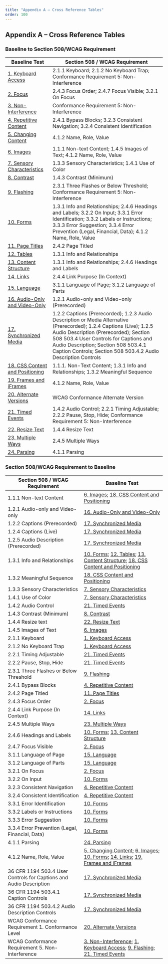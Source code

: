 ```yaml
---
title: "Appendix A – Cross Reference Tables"
order: 100
---
```

## Appendix A – Cross Reference Tables


### Baseline to Section 508/WCAG Requirement


| Baseline Test                 | Section 508 / WCAG Requirement                                     |
|-------------------------------|--------------------------------------------------------------------|
| [1. Keyboard Access](../01Keyboard)            | 2.1.1 Keyboard; 2.1.2 No Keyboard Trap; Conformance Requirement 5: Non-Interference                                              |
| [2. Focus](../02FocusVisible)                      | 2.4.3 Focus Order; 2.4.7 Focus Visible; 3.2.1 On Focus                                                |
| [3. Non-Interference](../03Noninterference)           | Conformance Requirement 5: Non-Interference                                                    |
| [4. Repetitive Content](../04RepetitiveContent)         | 2.4.1 Bypass Blocks; 3.2.3 Consistent Navigation; 3.2.4 Consistent Identification                                     |
| [5. Changing Content](../05Changing)           | 4.1.2 Name, Role, Value                                            |
| [6. Images](../06Images)                     | 1.1.1 Non-text Content; 1.4.5 Images of Text; 4.1.2 Name, Role, Value                                             |
| [7. Sensory Characteristics](../07Sensory)    | 1.3.3 Sensory Characteristics; 1.4.1 Use of Color                                                  |
| [8. Contrast](../08Contrast)                   | 1.4.3 Contrast (Minimum)                                           |
| [9. Flashing](../09Flashing)                   | 2.3.1 Three Flashes or Below Threshold; Conformance Requirement 5: Non-Interference                             |
| [10. Forms](../10Forms)                     | 1.3.1 Info and Relationships; 2.4.6 Headings and Labels; 3.2.2 On Input; 3.3.1 Error Identification; 3.3.2 Labels or Instructions; 3.3.3 Error Suggestion; 3.3.4 Error Prevention (Legal, Financial, Data); 4.1.2 Name, Role, Value                                             |
| [11. Page Titles](../11PageTitles)               | 2.4.2 Page Titled                                                  |
| [12. Tables](../12DataTables)                    | 1.3.1 Info and Relationships                                       |
| [13. Content Structure](../13Structure)         | 1.3.1 Info and Relationships; 2.4.6 Headings and Labels                                           |
| [14. Links](../14Links)                     | 2.4.4 Link Purpose (In Context)                                             |
| [15. Language](../15Language)                  | 3.1.1 Language of Page; 3.1.2 Language of Parts                                             |
| [16. Audio-Only and Video-Only](../16AudioVideo) | 1.2.1 Audio-only and Video-only (Prerecorded)                                    |
| [17. Synchronized Media](../17SyncMedia)        | 1.2.2 Captions (Prerecorded); 1.2.3 Audio Description or Media Alternative (Prerecorded); 1.2.4 Captions (Live); 1.2.5 Audio Description (Prerecorded); Section 508 503.4 User Controls for Captions and Audio Description; Section 508  503.4.1 Caption Controls; Section 508 503.4.2 Audio Description Controls                      |
| [18. CSS Content and Positioning](../18Stylesheet) | 1.1.1. Non-Text Content; 1.3.1 Info and Relationships; 1.3.2 Meaningful Sequence                                           |
| [19. Frames and iFrames](../19Frames)        | 4.1.2 Name, Role, Value                                            |
| [20. Alternate Versions](../20AlternateVersions)        | WCAG Conformance Alternate Version                                 |
| [21. Timed Events](../21TimedEvents)              | 1.4.2 Audio Control; 2.2.1 Timing Adjustable; 2.2.2 Pause, Stop, Hide; Conformance Requirement 5: Non-Interference                                             |
| [22. Resize Text](../22Resize)               | 1.4.4 Resize Text                                                  |
| [23. Multiple Ways](../23MultipleWays)             | 2.4.5 Multiple Ways                                                |
| [24. Parsing](../24Parsing)                   | 4.1.1 Parsing                                                      |

### Section 508/WCAG Requirement to Baseline


| Section 508 / WCAG Requirement                                     | Baseline Test                 |
|--------------------------------------------------------------------|-------------------------------|
| 1.1.1 Non-text Content                                             | [6. Images](../06Images); [18. CSS Content and Positioning](../18Stylesheet)                     |
| 1.2.1 Audio-only and Video-only                                    | [16. Audio-Only and Video-Only](../16AudioVideo) |
| 1.2.2 Captions (Prerecorded)                                       | [17. Synchronized Media](../17SyncMedia)        |
| 1.2.4 Captions (Live)                                              | [17. Synchronized Media](../17SyncMedia)        |
| 1.2.5 Audio Description (Prerecorded)                              | [17. Synchronized Media](../17SyncMedia)        |
| 1.3.1 Info and Relationships                                       | [10. Forms](../10Forms); [12. Tables](../12DataTables); [13. Content Structure](../13Structure); [18. CSS Content and Positioning](../18Stylesheet)  |
| 1.3.2 Meaningful Sequence                                          | [18. CSS Content and Positioning](../18Stylesheet) |
| 1.3.3 Sensory Characteristics                                      | [7. Sensory Characteristics](../07Sensory)    |
| 1.4.1 Use of Color                                                 | [7. Sensory Characteristics](../07Sensory)    |
| 1.4.2 Audio Control                                                | [21. Timed Events](../21TimedEvents)              |
| 1.4.3 Contrast (Minimum)                                           | [8. Contrast](../08Contrast)                   |
| 1.4.4 Resize text                                                  | [22. Resize Text](../22Resize)               |
| 1.4.5 Images of Text                                               | [6. Images](../06Images)                     |
| 2.1.1 Keyboard                                                     | [1. Keyboard Access](../01Keyboard)               |
| 2.1.2 No Keyboard Trap                                             | [1. Keyboard Access](../01Keyboard)            |
| 2.2.1 Timing Adjustable                                            | [21. Timed Events](../21TimedEvents)              |
| 2.2.2 Pause, Stop, Hide                                            | [21. Timed Events](../21TimedEvents)              |
| 2.3.1 Three Flashes or Below Threshold                             | [9. Flashing](../09Flashing)                   |
| 2.4.1 Bypass Blocks                                                | [4. Repetitive Content](../04RepetitiveContent)         |
| 2.4.2 Page Titled                                                  | [11. Page Titles](../11PageTitles)               |
| 2.4.3 Focus Order                                                  | [2. Focus](../02FocusVisible)                |
| 2.4.4 Link Purpose (In Context)                                    | [14. Links](../14Links)                     |
| 2.4.5 Multiple Ways                                                | [23. Multiple Ways](../23MultipleWays)             |
| 2.4.6 Headings and Labels                                          | [10. Forms](../10Forms); [13. Content Structure](../13Structure)         |
| 2.4.7 Focus Visible                                                | [2. Focus](../02FocusVisible)              |
| 3.1.1 Language of Page                                             | [15. Language](../15Language)                  |
| 3.1.2 Language of Parts                                            | [15. Language](../15Language)                  |
| 3.2.1 On Focus                                                     | [2. Focus](../02FocusVisible)                |
| 3.2.2 On Input                                                     | [10. Forms](../10Forms)                     |
| 3.2.3 Consistent Navigation                                        | [4. Repetitive Content](../04RepetitiveContent)         |
| 3.2.4 Consistent Identification                                    | [4. Repetitive Content](../04RepetitiveContent)         |
| 3.3.1 Error Identification                                         | [10. Forms](../10Forms)                     |
| 3.3.2 Labels or Instructions                                       | [10. Forms](../10Forms)                     |
| 3.3.3 Error Suggestion                                             | [10. Forms](../10Forms)                     |
| 3.3.4 Error Prevention (Legal, Financial, Data)                    | [10. Forms](../10Forms)                     |
| 4.1.1 Parsing                                                      | [24. Parsing](../24Parsing)                   |
| 4.1.2 Name, Role, Value                                            | [5. Changing Content](../05Changing); [6. Images](../06Images); [10. Forms](../10Forms); [14. Links](../14Links); [19. Frames and iFrames](../19Frames)         |
| 36 CFR 1194 503.4 User Controls for Captions and Audio Description | [17. Synchronized Media](../17SyncMedia)        |
| 36 CFR 1194 503.4.1 Caption Controls                               | [17. Synchronized Media](../17SyncMedia)        |
| 36 CFR 1194 503.4.2 Audio Description Controls                     | [17. Synchronized Media](../17SyncMedia)        |
| WCAG Conformance Requirement 1. Conformance Level                  | [20. Alternate Versions](../20AlternateVersions)        |
| WCAG Conformance Requirement 5. Non-Interference                   | [3. Non-Interference](../03Noninterference); [1. Keyboard Access](../01Keyboard); [9. Flashing](../09Flashing); [21. Timed Events](../21TimedEvents)         |
